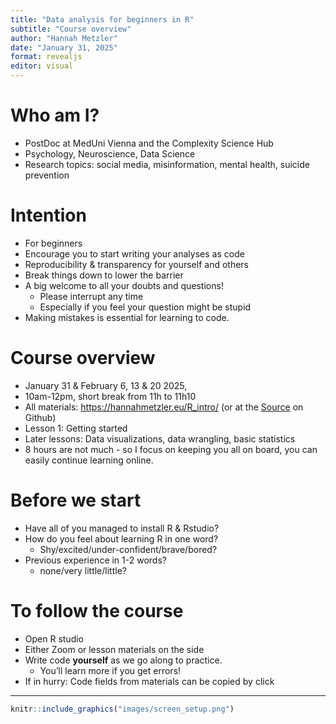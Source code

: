 ```yaml
---
title: "Data analysis for beginners in R"
subtitle: "Course overview"
author: "Hannah Metzler"
date: "January 31, 2025"
format: revealjs
editor: visual
---
```


# Who am I?

-   PostDoc at MedUni Vienna and the Complexity Science Hub
-   Psychology, Neuroscience, Data Science
-   Research topics: social media, misinformation, mental health, suicide prevention

# Intention

-   For beginners
-   Encourage you to start writing your analyses as code
-   Reproducibility & transparency for yourself and others
-   Break things down to lower the barrier
-   A big welcome to all your doubts and questions!
    -   Please interrupt any time
    -   Especially if you feel your question might be stupid
-   Making mistakes is essential for learning to code.

# Course overview

-   January 31 & February 6, 13 & 20 2025,
-   10am-12pm, short break from 11h to 11h10
-   All materials: <https://hannahmetzler.eu/R_intro/> (or at the [Source](https://github.com/hannahmetzler/R_intro/) on Github)
-   Lesson 1: Getting started
-   Later lessons: Data visualizations, data wrangling, basic statistics
-   8 hours are not much - so I focus on keeping you all on board, you can easily continue learning online.

# Before we start

-   Have all of you managed to install R & Rstudio?
-   How do you feel about learning R in one word?
    -   Shy/excited/under-confident/brave/bored?
-   Previous experience in 1-2 words?
    -   none/very little/little?

# To follow the course

-   Open R studio
-   Either Zoom or lesson materials on the side
-   Write code **yourself** as we go along to practice.
    -   You'll learn more if you get errors!
-   If in hurry: Code fields from materials can be copied by click

------------------------------------------------------------------------

```r
knitr::include_graphics("images/screen_setup.png")
```
